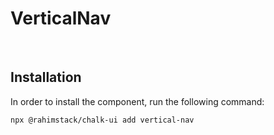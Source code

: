 
<Meta of={Stories} name="README"/>

# VerticalNav

<br/>

## Installation

In order to install the component, run the following command:

```shell
npx @rahimstack/chalk-ui add vertical-nav
```
